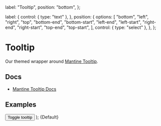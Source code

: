 
  label: "Tooltip",
  position: "bottom",
};

  label: {
    control: { type: "text" },
  },
  position: {
    options: [
      "bottom",
      "left",
      "right",
      "top",
      "bottom-end",
      "bottom-start",
      "left-end",
      "left-start",
      "right-end",
      "right-start",
      "top-end",
      "top-start",
    ],
    control: { type: "select" },
  },
};

<Meta
  title="Overlays/Tooltip"
  component={Tooltip}
  args={args}
  argTypes={argTypes}
/>

# Tooltip

Our themed wrapper around [Mantine Tooltip](https://v6.mantine.dev/core/tooltip/).

## Docs

- [Mantine Tooltip Docs](https://v6.mantine.dev/core/tooltip/)

## Examples

  <Flex justify="center">
    <Tooltip {...args}>
      <Button variant="filled">Toggle tooltip</Button>
    </Tooltip>
  </Flex>
);


<Canvas>
  <Story name="Default">{Default}</Story>
</Canvas>
